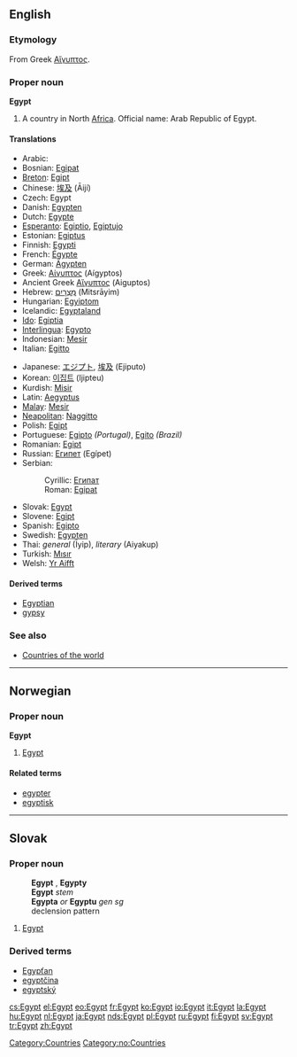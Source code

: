 ==English==
{{wikipedia}}
===Etymology===
From Greek [[Αἴγυπτος]].

===Proper noun===
'''Egypt'''

# A country in North [[Africa]]. Official name: Arab Republic of Egypt.

====Translations====
{{trans-top|Country}}
*Arabic: {{ARchar|[[مصر|مِصْرُ]]}} {{IPAchar|(Miʂr)}} {{f}}
*Bosnian: [[Egipat#Bosnian|Egipat]] {{m}}
*[[Breton]]: [[Egipt]]
*Chinese: [[埃及]] (Āijí)
*Czech: Egypt {{m}}
*Danish: [[Egypten]]
*Dutch: [[Egypte]]
*[[Esperanto]]: [[Egiptio]], [[Egiptujo]]
*Estonian: [[Egiptus]]
*Finnish: [[Egypti]]
*French: [[Égypte]]
*German: [[Ägypten]] {{n}}
*Greek: [[Αίγυπτος]] (Aígyptos) {{f}}
*Ancient Greek [[Αἴγυπτος]] (Aiguptos)
*Hebrew: [[מצרים|מִצְרָיִם]] (Mitsrāyim)
*Hungarian: [[Egyiptom]]
*Icelandic: [[Egyptaland]] {{n}}
*[[Ido]]: [[Egiptia]]
*[[Interlingua]]: [[Egypto]]
*Indonesian: [[Mesir]]
*Italian: [[Egitto]]
{{trans-mid}}
*Japanese: [[エジプト]], [[埃及]] (Ejiputo)
*Korean: [[이집트]] (Ijipteu)
*Kurdish: [[Misir]]
*Latin: [[Aegyptus]] {{m}}
*[[Malay]]: [[Mesir]]
*[[Neapolitan]]: [[Naggitto]] {{m}}
*Polish: [[Egipt]] {{m}}
*Portuguese: [[Egipto]] {{m}} ''(Portugal)'', [[Egito]] {{m}} ''(Brazil)''
*Romanian: [[Egipt]] {{n}}
*Russian: [[Египет]] (Egípet) {{m}}
*Serbian:
*:Cyrillic: [[Египат#Serbian|Египат]] {{m}}
*:Roman: [[Egipat#Serbian|Egipat]] {{m}}
*Slovak: [[Egypt#Slovak|Egypt]] {{m}}
*Slovene: [[Egipt]] {{m}}
*Spanish: [[Egipto]] {{m}}
*Swedish: [[Egypten]]
*Thai: ''general'' {{THchar|[[อิยิปต์]]}} (Īyip), ''literary'' {{THchar|[[ไอยคุปต์]]}} (Aiyakup)
*Turkish: [[Mısır]]
*Welsh: [[Yr Aifft]]
{{trans-bottom}}

====Derived terms====
*[[Egyptian]]
*[[gypsy]]

===See also===
*[[Countries of the world]]

[[Category:Countries]]


----

==Norwegian==
===Proper noun===
[[Category:no:Countries]]
'''Egypt'''
#[[#English|Egypt]]
====Related terms====
*[[egypter]]
*[[egyptisk]]


----

==Slovak==
===Proper noun===
:'''Egypt''' {{m}}, '''Egypty''' {{p}}
:'''Egypt''' ''stem''
:'''Egypta''' ''or'' '''Egyptu''' ''gen sg''
:declension pattern {{dub}}
# [[Egypt#English|Egypt]]

===Derived terms===
* [[Egypťan#Slovak|Egypťan]]
* [[egyptčina#Slovak|egyptčina]]
* [[egyptský]]

[[cs:Egypt]]
[[el:Egypt]]
[[eo:Egypt]]
[[fr:Egypt]]
[[ko:Egypt]]
[[io:Egypt]]
[[it:Egypt]]
[[la:Egypt]]
[[hu:Egypt]]
[[nl:Egypt]]
[[ja:Egypt]]
[[nds:Egypt]]
[[pl:Egypt]]
[[ru:Egypt]]
[[fi:Egypt]]
[[sv:Egypt]]
[[tr:Egypt]]
[[zh:Egypt]]